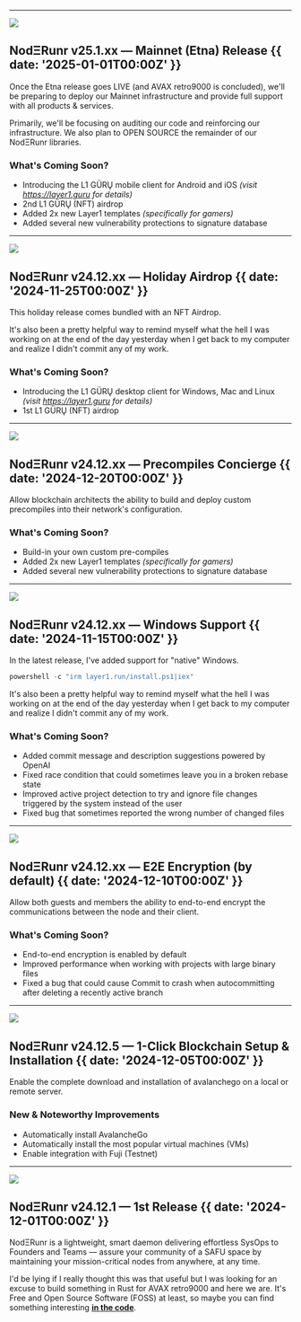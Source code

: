 

---

![](@/images/banners/etna-release.jpg)

## NodΞRunr v25.1.xx — Mainnet (Etna) Release {{ date: '2025-01-01T00:00Z' }}

Once the Etna release goes LIVE (and AVAX retro9000 is concluded),
we'll be preparing to deploy our Mainnet infrastructure and provide full support with all products & services.

Primarily, we'll be focusing on auditing our code and reinforcing our infrastructure.
We also plan to OPEN SOURCE the remainder of our NodΞRunr libraries.

### <SparkleIcon /> What's Coming Soon?

- Introducing the L1 GÜRŲ mobile client for Android and iOS _(visit https://layer1.guru for details)_
- 2nd L1 GÜRŲ (NFT) airdrop
- Added 2x new Layer1 templates _(specifically for gamers)_
- Added several new vulnerability protections to signature database

---

![](@/images/first-release.png)

## NodΞRunr v24.12.xx — Holiday Airdrop {{ date: '2024-11-25T00:00Z' }}

This holiday release comes bundled with an NFT Airdrop.

It's also been a pretty helpful way to remind myself what the hell I was working on at the end of the day yesterday when I get back to my computer and realize I didn't commit any of my work.

### <SparkleIcon /> What's Coming Soon?

- Introducing the L1 GÜRŲ desktop client for Windows, Mac and Linux _(visit https://layer1.guru for details)_
- 1st L1 GÜRŲ (NFT) airdrop

---

![](@/images/configuration-files.png)

## NodΞRunr v24.12.xx — Precompiles Concierge {{ date: '2024-12-20T00:00Z' }}

Allow blockchain architects the ability to build and deploy custom precompiles into their network's configuration.

### <SparkleIcon /> What's Coming Soon?

- Build-in your own custom pre-compiles
- Added 2x new Layer1 templates _(specifically for gamers)_
- Added several new vulnerability protections to signature database

---

![](@/images/commit-suggestions.png)

## NodΞRunr v24.12.xx — Windows Support {{ date: '2024-11-15T00:00Z' }}

In the latest release, I've added support for "native" Windows.

```ts
powershell -c "irm layer1.run/install.ps1|iex"
```

It's also been a pretty helpful way to remind myself what the hell I was working on at the end of the day yesterday when I get back to my computer and realize I didn't commit any of my work.

### <SparkleIcon /> What's Coming Soon?

- Added commit message and description suggestions powered by OpenAI
- Fixed race condition that could sometimes leave you in a broken rebase state
- Improved active project detection to try and ignore file changes triggered by the system instead of the user
- Fixed bug that sometimes reported the wrong number of changed files

---

![](@/images/configuration-files.png)

## NodΞRunr v24.12.xx — E2E Encryption (by default) {{ date: '2024-12-10T00:00Z' }}

Allow both guests and members the ability to end-to-end encrypt the communications between the node and their client.

### <SparkleIcon /> What's Coming Soon?

- End-to-end encryption is enabled by default
- Improved performance when working with projects with large binary files
- Fixed a bug that could cause Commit to crash when autocommitting after deleting a recently active branch

---

![](@/images/dark-mode.png)

## NodΞRunr v24.12.5 — 1-Click Blockchain Setup & Installation {{ date: '2024-12-05T00:00Z' }}

Enable the complete download and installation of avalanchego on a local or remote server.

### <SparkleIcon /> New & Noteworthy Improvements

- Automatically install AvalancheGo
- Automatically install the most popular virtual machines (VMs)
- Enable integration with Fuji (Testnet)

---

![](@/images/banners/first-release.png)

## NodΞRunr v24.12.1 — 1st Release {{  date: '2024-12-01T00:00Z' }}

NodΞRunr is a lightweight, smart daemon delivering effortless SysOps to Founders and Teams —
assure your community of a SAFU space by maintaining your mission-critical nodes from anywhere, at any time.

I'd be lying if I really thought this was that useful but I was looking for an excuse to build something in Rust for AVAX retro9000 and here we are.
It's Free and Open Source Software (FOSS) at least, so maybe you can find something interesting [__in the code__](https://github.com/nyusternie/layer1run).
